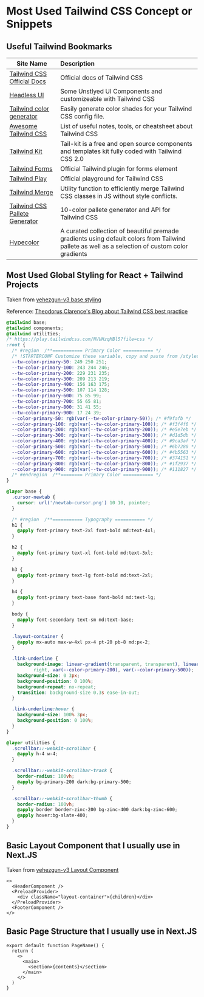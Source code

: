 # Most Used Tailwind CSS Concept or Snippets

## Useful Tailwind Bookmarks

| Site Name                                                                       | Description                                                                                                                                     |
| ------------------------------------------------------------------------------- | :---------------------------------------------------------------------------------------------------------------------------------------------- |
| [Tailwind CSS Official Docs](https://tailwindcss.dev/)                          | Official docs of Tailwind CSS                                                                                                                   |
| [Headless UI](https://headlessui.dev/)                                          | Some Unstlyed UI Components and customizeable with Tailwind CSS                                                                                 |
| [Tailwind color generator](https://tailwindcolorgenerator.com/)                 | Easily generate color shades for your Tailwind CSS config file.                                                                                 |
| [Awesome Tailwind CSS](https://github.com/aniftyco/awesome-tailwindcss)         | List of useful notes, tools, or cheatsheet about Tailwind CSS                                                                                   |
| [Tailwind Kit](https://www.tailwind-kit.com/)                                   | Tail-kit is a free and open source components and templates kit fully coded with Tailwind CSS 2.0                                               |
| [Tailwind Forms](https://github.com/tailwindlabs/tailwindcss-forms)             | Official Tailwind plugin for forms element                                                                                                      |
| [Tailwind Play](https://play.tailwindcss.com/)                                  | Official playground for Tailwind CSS                                                                                                            |
| [Tailwind Merge](https://github.com/dcastil/tailwind-merge)                     | Utility function to efficiently merge Tailwind CSS classes in JS without style conflicts.                                                       |
| [Tailwind CSS Pallete Generator](https://tailwind.simeongriggs.dev/blue/3B82F6) | 10-color pallete generator and API for Tailwind CSS                                                                                             |
| [Hypecolor](https://hypercolor.dev/)                                            | A curated collection of beautiful premade gradients using default colors from Tailwind pallete as well as a selection of custom color gradients |

## Most Used Global Styling for React + Tailwind Projects

Taken from [yehezgun-v3 base styling](https://github.com/yehezkielgunawan/yehezgun-v3/blob/main/src/styles/globals.css)

Reference: [Theodorus Clarence's Blog about Tailwind CSS best practice](https://theodorusclarence.com/blog/tailwindcss-best-practice)

```css
@tailwind base;
@tailwind components;
@tailwind utilities;
/* https://play.tailwindcss.com/NVUHzqMBl5?file=css */
:root {
  /* #region  /**=========== Primary Color =========== */
  /* !STARTERCONF Customize these variable, copy and paste from /styles/colors.css for list of colors */
  --tw-color-primary-50: 249 250 251;
  --tw-color-primary-100: 243 244 246;
  --tw-color-primary-200: 229 231 235;
  --tw-color-primary-300: 209 213 219;
  --tw-color-primary-400: 156 163 175;
  --tw-color-primary-500: 107 114 128;
  --tw-color-primary-600: 75 85 99;
  --tw-color-primary-700: 55 65 81;
  --tw-color-primary-800: 31 41 55;
  --tw-color-primary-900: 17 24 39;
  --color-primary-50: rgb(var(--tw-color-primary-50)); /* #f9fafb */
  --color-primary-100: rgb(var(--tw-color-primary-100)); /* #f3f4f6 */
  --color-primary-200: rgb(var(--tw-color-primary-200)); /* #e5e7eb */
  --color-primary-300: rgb(var(--tw-color-primary-300)); /* #d1d5db */
  --color-primary-400: rgb(var(--tw-color-primary-400)); /* #9ca3af */
  --color-primary-500: rgb(var(--tw-color-primary-500)); /* #6b7280 */
  --color-primary-600: rgb(var(--tw-color-primary-600)); /* #4b5563 */
  --color-primary-700: rgb(var(--tw-color-primary-700)); /* #374151 */
  --color-primary-800: rgb(var(--tw-color-primary-800)); /* #1f2937 */
  --color-primary-900: rgb(var(--tw-color-primary-900)); /* #111827 */
  /* #endregion  /**======== Primary Color =========== */
}

@layer base {
  .cursor-newtab {
    cursor: url('/newtab-cursor.png') 10 10, pointer;
  }

  /* #region  /**=========== Typography =========== */
  h1 {
    @apply font-primary text-2xl font-bold md:text-4xl;
  }

  h2 {
    @apply font-primary text-xl font-bold md:text-3xl;
  }

  h3 {
    @apply font-primary text-lg font-bold md:text-2xl;
  }

  h4 {
    @apply font-primary text-base font-bold md:text-lg;
  }

  body {
    @apply font-secondary text-sm md:text-base;
  }

  .layout-container {
    @apply mx-auto max-w-4xl px-4 pt-20 pb-8 md:px-2;
  }

  .link-underline {
    background-image: linear-gradient(transparent, transparent), linear-gradient(to
          right, var(--color-primary-200), var(--color-primary-500));
    background-size: 0 3px;
    background-position: 0 100%;
    background-repeat: no-repeat;
    transition: background-size 0.3s ease-in-out;
  }

  .link-underline:hover {
    background-size: 100% 3px;
    background-position: 0 100%;
  }
}

@layer utilities {
  .scrollbar::-webkit-scrollbar {
    @apply h-4 w-4;
  }

  .scrollbar::-webkit-scrollbar-track {
    border-radius: 100vh;
    @apply bg-primary-200 dark:bg-primary-500;
  }

  .scrollbar::-webkit-scrollbar-thumb {
    border-radius: 100vh;
    @apply border border-zinc-200 bg-zinc-400 dark:bg-zinc-600;
    @apply hover:bg-slate-400;
  }
}
```

## Basic Layout Component that I usually use in Next.JS

Taken from [yehezgun-v3 Layout Component](https://github.com/yehezkielgunawan/yehezgun-v3/blob/main/src/components/layouts/Layout.tsx)

```tsx
<>
  <HeaderComponent />
  <PreloadProvider>
    <div className="layout-container">{children}</div>
  </PreloadProvider>
  <FooterComponent />
</>
```

## Basic Page Structure that I usually use in Next.JS

```tsx
export default function PageName() {
  return (
    <>
      <main>
        <section>{contents}</section>
      </main>
    </>
  )
}
```
